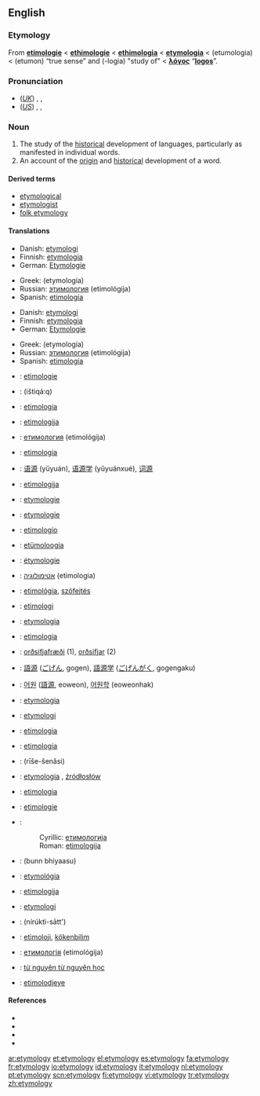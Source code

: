 {{selfref|For etymology on Wiktionary, see [[Wiktionary:Etymology]].}}
{{wikipedia}}
==English==

===Etymology===
From {{ME.}} '''[[etimologie]]''' < {{OF.}} '''[[ethimologie]]''' < {{ML.}} '''[[ethimologia]]''' < {{L.}} '''[[etymologia]]''' < {{AGr.}} '''{{polytonic|[[ἐτυμολογία]]}}''' (etumologia) < '''{{polytonic|[[ἔτυμον]]}}''' (etumon) “true sense” and '''{{polytonic|[[-λογία]]}}''' (-logia) "study of" < '''[[λόγος]]'''  “'''[[logos]]'''”.

===Pronunciation===
*(''[[Received Pronunciation|UK]]'') {{enPR|ĕt"ə-mŏl'ə-jē}}, {{IPA|/ˌɛtɪˈmɒlədʒi/}}, {{SAMPA|/%Et@"mQl@dZi/}}
*(''[[General American|US]]'') {{enPR|ĕt"ə-mŏl'ə-jē}}, {{IPA|/ˌɛtəˈmɑlədʒi/}}, {{SAMPA|/%Et@"mAl@dZi/}}

===Noun===
{{en-noun|etymologies}}

# The study of the [[historical]] development of languages, particularly as manifested in individual words.
# An account of the [[origin]] and [[historical]] development of a word.

{{seeCites}}

====Derived terms====
* [[etymological]]
* [[etymologist]]
* [[folk etymology]]

====Translations====
{{trans-top|study of the historical development of languages, particularly of individual words}}
*Danish: [[etymologi]] {{c}}
*Finnish: [[etymologia]]
*German: [[Etymologie]] {{f}}
{{trans-mid}}
*Greek: {{t|el|ετυμολογία|f|}} (etymología)
*Russian: [[этимология]] (etimológija) {{f}}
*Spanish: [[etimología]] {{f}}
{{trans-bottom}}



{{trans-top|account of the origin and historical development of a word}}
*Danish: [[etymologi]] {{c}}
*Finnish: [[etymologia]]
*German: [[Etymologie]] {{f}}
{{trans-mid}}
*Greek: {{t|el|ετυμολογία|f|}} (etymología)
*Russian: [[этимология]] (etimológija) {{f}}
*Spanish: [[etimología]] {{f}}
{{trans-bottom}}

{{checktrans}}
{{trans-top|translations to be checked}}
*{{ttbc|Afrikaans}}: [[etimologie]]
*{{ttbc|Arabic}}: {{ARchar|[[اشتقاق|اِشْتِقَاق]]}} (ištiqá:q) {{m}}
*{{ttbc|Basque}}: [[etimologia]]
*{{ttbc|Bosnian}}: [[etimologija#Bosnian|etimologija]] {{f}}
*{{ttbc|Bulgarian}}: [[етимология]] (etimológija) {{f}}
*{{ttbc|Catalan}}: [[etimologia]] {{f}}
*{{ttbc|Chinese}}: [[语源]] (yǔyuán), [[语源学]] (yǔyuánxué), [[词源]]
*{{ttbc|Croatian}}: [[etimologija#Croatian|etimologija]] {{f}}
*{{ttbc|Czech}}: [[etymologie]] {{f}}
*{{ttbc|Dutch}}: [[etymologie]] {{f}}
*{{ttbc|Esperanto}}: [[etimologio]]
*{{ttbc|Estonian}}: [[etümoloogia]]
*{{ttbc|French}}: [[étymologie]] {{f}}
*{{ttbc|Hebrew}}: [[אטימולוגיה]] (etimologia) {{f}}
*{{ttbc|Hungarian}}: [[etimológia]], [[szófejtés]]
*{{ttbc|Indonesian}}: [[etimologi]]
*{{ttbc|Interlingua}}: [[etymologia]]
*{{ttbc|Italian}}: [[etimologia]] {{f}}
*{{ttbc|Icelandic}}: [[orðsifjafræði]] {{f}} (1), [[orðsifjar]] {{fpl}} (2)
*{{ttbc|Japanese}}: [[語源]] ([[ごげん]], gogen), [[語源学]] ([[ごげんがく]], gogengaku)
*{{ttbc|Korean}}: [[어원]] ([[語源]], eoweon), [[어원학]] (eoweonhak)
{{trans-mid}}
*{{ttbc|Latin}}: [[etymologia]] {{f}}
*{{ttbc|Norwegian}}: [[etymologi]] {{m}}
*{{ttbc|Novial}}: [[etimologia]]
*{{ttbc|Occitan}}: [[etimologia]] {{f}}
*{{ttbc|Persian}}: {{FAchar|[[ریشه‌شناسی]]}} (rīše-šenâsi)
*{{ttbc|Polish}}: [[etymologia]] {{f}}, [[źródłosłów]] {{m}}
*{{ttbc|Portuguese}}: [[etimologia]] {{f}}
*{{ttbc|Romanian}}: [[etimologie]] {{f}}
*{{ttbc|Serbian}}:
*:Cyrillic: [[етимологија#Serbian|етимологија]] {{f}}
*:Roman: [[etimologija#Serbian|etimologija]] {{f}}
*{{ttbc|Sindhi}}: {{SDchar|[[بُڻڀياسُ]]}} (bunn bhiyaasu) {{m}}
*{{ttbc|Slovak}}: [[etymológia]] {{f}}
*{{ttbc|Slovene}}: [[etimologija]] {{f}}
*{{ttbc|Swedish}}: [[etymologi]] {{c}}
*{{ttbc|Thai}}: {{THchar|[[นิรุกติศาสตร์]]}} (nírúktì-sātt')
*{{ttbc|Turkish}}: [[etimoloji]], [[kökenbilim]]
*{{ttbc|Ukrainian}}: [[етимологія]] (etimológija) {{f}}
*{{ttbc|Vietnamese}}: [[từ nguyên từ nguyên học]]
*{{ttbc|Walloon}}: [[etimolodjeye]]
{{trans-bottom}}

====References====
*{{pedialite|Etymology}}
*{{R:American Heritage 2000|etymology}}
*{{R:Dictionary.com|etymology}}
*{{R:WordNet 2003|etymology}}

[[ar:etymology]]
[[et:etymology]]
[[el:etymology]]
[[es:etymology]]
[[fa:etymology]]
[[fr:etymology]]
[[io:etymology]]
[[id:etymology]]
[[it:etymology]]
[[nl:etymology]]
[[pt:etymology]]
[[scn:etymology]]
[[fi:etymology]]
[[vi:etymology]]
[[tr:etymology]]
[[zh:etymology]]